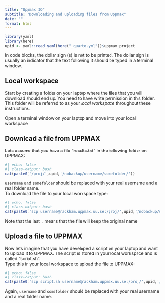 ```yaml
---
title: "Uppmax IO"
subtitle: "Downloading and uploading files from Uppmax"
date: ""
format: html
---
```


```r
library(yaml)
library(here)
upid <- yaml::read_yaml(here("_quarto.yml"))$uppmax_project
```

::: {.callout-note}
In code blocks, the dollar sign (`$`) is not to be printed. The dollar sign is usually an indicator that the text following it should be typed in a terminal window.
:::

## Local workspace

Start by creating a folder on your laptop where the files that you will download should end up. You need to have write permission in this folder. This folder will be referred to as your *local workspace* throughout these instructions.

Open a terminal window on your laptop and move into your local workspace.

## Download a file from UPPMAX

Lets assume that you have a file "results.txt" in the following folder on UPPMAX:

```r
#| echo: false
#| class-output: bash
cat(paste0('/proj/',upid,'/nobackup/username/somefolder/'))
```

`username` and `somefolder` should be replaced with your real username and a real folder name.\
To download the file to your local workspace type:

```r
#| echo: false
#| class-output: bash
cat(paste0('scp username@rackham.uppmax.uu.se:/proj/',upid,'/nobackup/username/somefolder/results.txt .'))
```

Note that the last `.` means that the file will keep the original name.

## Upload a file to UPPMAX

Now lets imagine that you have developed a script on your laptop and want to upload it to UPPMAX. The script is stored in your local workspace and is called "script.sh".\
Type this in your local workspace to upload the file to UPPMAX:

```r
#| echo: false
#| class-output: bash
cat(paste0('scp script.sh username@rackham.uppmax.uu.se:/proj/',upid,'/nobackup/username/somefolder/.'))
```

Again, `username` and `somefolder` should be replaced with your real username and a real folder name.
